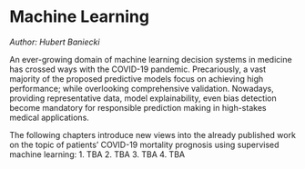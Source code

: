 # Machine Learning

*Author: Hubert Baniecki*

An ever-growing domain of machine learning decision systems in medicine has crossed ways with the COVID-19 pandemic. Precariously, a vast majority of the proposed predictive models focus on achieving high performance; while overlooking comprehensive validation. Nowadays, providing representative data, model explainability, even bias detection become mandatory for responsible prediction making in high-stakes medical applications.

The following chapters introduce new views into the already published work on the topic of patients' COVID-19 mortality prognosis using supervised machine learning:
1. TBA
2. TBA
3. TBA
4. TBA
